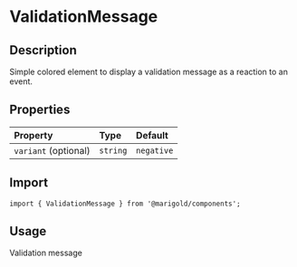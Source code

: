 
<Meta title="Components/ValidationMessage" />

# ValidationMessage

## Description

Simple colored element to display a validation message as a reaction to an event.

## Properties

| Property             | Type     | Default    |
| :------------------- | :------- | :--------- |
| `variant` (optional) | `string` | `negative` |

## Import

```tsx
import { ValidationMessage } from '@marigold/components';
```

## Usage

<Canvas>
  <Story name="ValidationMessage">
    <div>
      <ValidationMessage>
        <Exclamation />
        Validation message
      </ValidationMessage>
    </div>
  </Story>
</Canvas>
